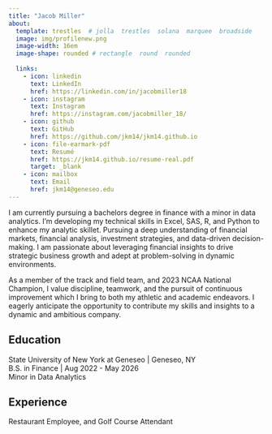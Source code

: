 ```yaml
---
title: "Jacob Miller" 
about:
  template: trestles  # jolla  trestles  solana  marquee  broadside
  image: img/profilenew.png
  image-width: 16em
  image-shape: rounded # rectangle  round  rounded
  
  links:
    - icon: linkedin
      text: LinkedIn
      href: https://linkedin.com/in/jacobmiller18
    - icon: instagram
      text: Instagram
      href: https://instagram.com/jacobmiller_18/
    - icon: github
      text: GitHub
      href: https://github.com/jkm14/jkm14.github.io
    - icon: file-earmark-pdf
      text: Resumé
      href: https://jkm14.github.io/resume-real.pdf
      target: _blank
    - icon: mailbox
      text: Email
      href: jkm14@geneseo.edu
---
```


I am currently pursuing a bachelors degree in finance with a minor in data analytics. I’m developing my technical skills in Excel, SAS, R, and Python to enhance my analytic skillet. Pursuing a deep understanding of financial markets, financial analysis, investment strategies, and data-driven decision-making. I am passionate about leveraging financial insights to drive strategic business growth and adept at problem-solving in dynamic environments.

As a member of the track and field team, and 2023 NCAA National Champion, I value discipline, teamwork, and the pursuit of continuous improvement which I bring to both my athletic and academic endeavors. I eagerly anticipate the opportunity to contribute my skills and insights to a dynamic and ambitious company.

## Education

State University of New York at Geneseo \| Geneseo, NY <br> B.S. in Finance \| Aug 2022 - May 2026 <br> Minor in Data Analytics

## Experience

Restaurant Employee, and Golf Course Attendant
